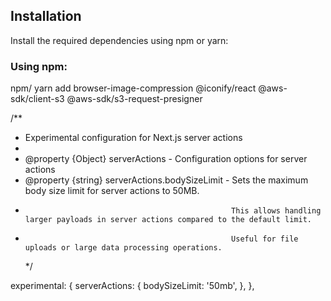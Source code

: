 ## Installation

Install the required dependencies using npm or yarn:

### Using npm:

npm/ yarn add browser-image-compression @iconify/react @aws-sdk/client-s3 @aws-sdk/s3-request-presigner

/\*\*

- Experimental configuration for Next.js server actions
-
- @property {Object} serverActions - Configuration options for server actions
- @property {string} serverActions.bodySizeLimit - Sets the maximum body size limit for server actions to 50MB.
-                                                   This allows handling larger payloads in server actions compared to the default limit.
-                                                   Useful for file uploads or large data processing operations.
  \*/

experimental: {
serverActions: {
bodySizeLimit: '50mb',
},
},
